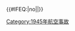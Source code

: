 {{航空事故
| year = 1945
| col1 = 
* 1月8日：[[泛美航空161號班機空難|泛美航空161號班機]]
* 1月31日：[[1945年澳大利亞國家航空史汀森空難|澳大利亞國家航空註冊編號VH-UYY]]
* 4月23日：[[美國陸軍航空軍B-17轟炸機曼島空難|美國陸軍航空軍B-17轟炸機]]
| col2 = 
* 7月12日：[[東方航空45號班機空難|東方航空45號班機]]
* 7月28日：[[B-25轰炸机撞击帝国大厦事故|美國陸軍航空軍B-25轟炸機]]
* 9月10日：[[三叉山事件]]
* 10月5日：[[美國國家航空16號班機空難|美國國家航空16號班機]]
| col3 = 
* 10月12日：'''[[1945年北平C-46坠毁事故|美國陸軍航空軍C-46運輸機]]†'''
* 11月3日：[[檀香山飛剪號迫降事故|泛美航空註冊編號NC18601]]
* 12月6日：[[美國海軍19號機隊]]
}}<includeonly>{{#IFEQ:{{{cat}}}|no||[[Category:1945年航空事故]]}}</includeonly><noinclude>{{Documentation}}</noinclude>